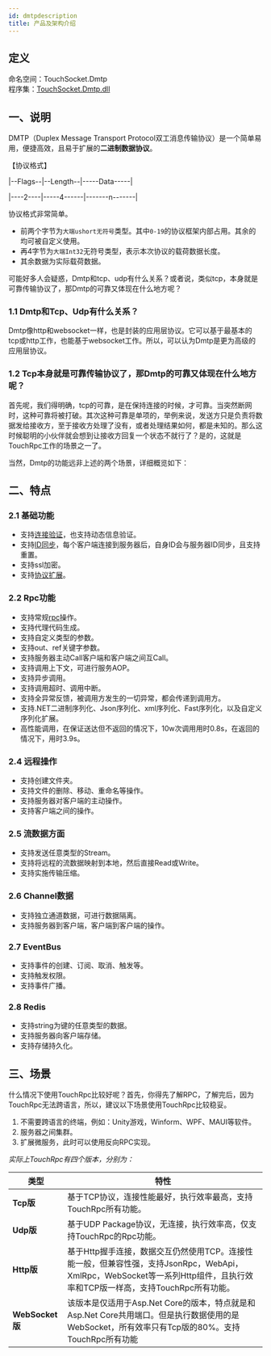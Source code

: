 ```yaml
---
id: dmtpdescription
title: 产品及架构介绍
---
```



## 定义

命名空间：TouchSocket.Dmtp <br/>
程序集：[TouchSocket.Dmtp.dll](https://www.nuget.org/packages/TouchSocket.Dmtp)

## 一、说明

DMTP（Duplex Message Transport Protocol双工消息传输协议）是一个简单易用，便捷高效，且易于扩展的**二进制数据协议**。

【协议格式】

|--Flags--|--Length--|-----Data-----|

|----2----|-----4------|-------n-------|

协议格式非常简单。
- 前两个字节为`大端ushort无符号`类型。其中`0-19`的协议框架内部占用。其余的均可被自定义使用。
- 再4字节为`大端Int32`无符号类型，表示本次协议的载荷数据长度。
- 其余数据为实际载荷数据。


可能好多人会疑惑，Dmtp和tcp、udp有什么关系？或者说，类似tcp，本身就是可靠传输协议了，那Dmtp的可靠又体现在什么地方呢？

### 1.1 Dmtp和Tcp、Udp有什么关系？

Dmtp像http和websocket一样，也是封装的应用层协议。它可以基于最基本的tcp或http工作，也能基于websocket工作。所以，可以认为Dmtp是更为高级的应用层协议。

### 1.2 Tcp本身就是可靠传输协议了，那Dmtp的可靠又体现在什么地方呢？

首先呢，我们得明确，tcp的可靠，是在保持连接的时候，才可靠。当突然断网时，这种可靠将被打破。其次这种可靠是单项的，举例来说，发送方只是负责将数据发给接收方，至于接收方处理了没有，或者处理结果如何，都是未知的。那么这时候聪明的小伙伴就会想到让接收方回复一个状态不就行了？是的，这就是TouchRpc工作的场景之一了。

当然，Dmtp的功能远非上述的两个场景，详细概览如下：


## 二、特点

### 2.1 基础功能

- 支持[连接验证](./dmtpbase.mdx)，也支持动态信息验证。
- 支持[ID同步](./dmtpbase.mdx)，每个客户端连接到服务器后，自身ID会与服务器ID同步，且支持重置。
- 支持ssl加密。
- 支持[协议扩展](./dmtpbase.mdx)。

### 2.2 Rpc功能

- 支持常规[rpc](./dmtpbase.mdx)操作。
- 支持代理代码生成。
- 支持自定义类型的参数。
- 支持out、ref关键字参数。
- 支持服务器主动Call客户端和客户端之间互Call。
- 支持调用上下文，可进行服务AOP。
- 支持异步调用。
- 支持调用超时、调用中断。
- 支持全异常反馈，被调用方发生的一切异常，都会传递到调用方。
- 支持.NET二进制序列化、Json序列化、xml序列化、Fast序列化，以及自定义序列化扩展。
- 高性能调用，在保证送达但不返回的情况下，10w次调用用时0.8s，在返回的情况下，用时3.9s。


### 2.4 远程操作

- 支持创建文件夹。
- 支持文件的删除、移动、重命名等操作。
- 支持服务器对客户端的主动操作。
- 支持客户端之间的操作。

### 2.5 流数据方面

- 支持发送任意类型的Stream。
- 支持将远程的流数据映射到本地，然后直接Read或Write。
- 支持实施传输压缩。

### 2.6 Channel数据

- 支持独立通道数据，可进行数据隔离。
- 支持服务器到客户端，客户端到客户端的操作。

### 2.7 EventBus

- 支持事件的创建、订阅、取消、触发等。
- 支持触发权限。
- 支持事件广播。

### 2.8 Redis

- 支持string为键的任意类型的数据。
- 支持服务器向客户端存储。
- 支持存储持久化。


## 三、场景

什么情况下使用TouchRpc比较好呢？首先，你得先了解RPC，了解完后，因为TouchRpc无法跨语言，所以，建议以下场景使用TouchRpc比较稳妥。

1. 不需要跨语言的终端，例如：Unity游戏，Winform、WPF、MAUI等软件。
2. 服务器之间集群。
3. 扩展微服务，此时可以使用反向RPC实现。

*实际上TouchRpc有四个版本，分别为：*

| **类型** | **特性** |
| --- | --- |
| **Tcp版** | 基于TCP协议，连接性能最好，执行效率最高，支持TouchRpc所有功能。 |
| **Udp版** | 基于UDP Package协议，无连接，执行效率高，仅支持TouchRpc的Rpc功能。 |
| **Http版** | 基于Http握手连接，数据交互仍然使用TCP。连接性能一般，但兼容性强，支持JsonRpc，WebApi，XmlRpc，WebSocket等一系列Http组件，且执行效率和TCP版一样高，支持TouchRpc所有功能。 |
| **WebSocket版** | 该版本是仅适用于Asp.Net Core的版本，特点就是和Asp.Net Core共用端口。但是执行数据使用的是WebSocket，所有效率只有Tcp版的80%。支持TouchRpc所有功能 |
